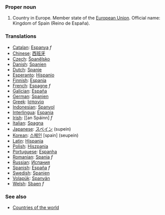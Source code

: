 ===Proper noun===
#Country in Europe. Member state of the [[European Union]]. Official name: Kingdom of Spain (Reino de España).
=== Translations ===
*[[Catalan]]: [[Espanya]] ''f''
*[[Chinese]]: [[西班牙]]
*[[Czech]]: [[Španělsko]]
*[[Danish]]: [[Spanien]]
*[[Dutch]]: [[Spanje]]
*[[Esperanto]]: [[eo:Hispanio|Hispanio]]
*[[Finnish]]: [[Espanja]]
*[[French]]: [[Espagne]] ''f''
*[[Galician]]: [[España]]
*[[German]]: [[Spanien]]
*[[Greek]]: [[Ισπανία]]
*[[Indonesian]]: [[Spanyol]]
*[[Interlingua]]: [[Espania]]
*[[Irish]]: [[an Spáinn] ''f''
*[[Italian]]: [[Spagna]]
*[[Japanese]]: [[スペイン]] (supein)
*[[Korean]]: [[스페인]] [spain] (seupein)
*[[Latin]]: [[Hispania]]
*[[Polish]]: [[Hiszpania]]
*[[Portuguese]]: [[Espanha]]
*[[Romanian]]: [[Spania]] ''f''
*[[Russian]]: [[Испания]]
*[[Spanish]]: [[España]] ''f''
*[[Swedish]]: [[Spanien]]
*[[Volapük]]: [[Spanyän]]
*[[Welsh]]: [[Sbaen]] ''f''

=== See also ===

*[[Countries of the world]]